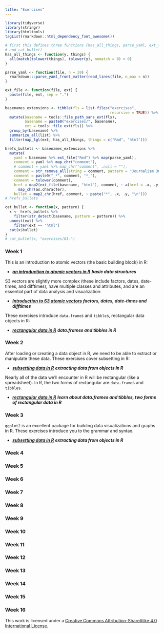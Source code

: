 ```yaml
---
title: "Exercises"
---
```


```r
library(tidyverse)
library(stringr)
library(htmltools)
tagList(rmarkdown::html_dependency_font_awesome())
```

```r
# first this defines three functions (has_all_things, parse_yaml, ext_file,  
# and cat_bullet)
has_all_things <- function(y, things) {
  all(match(tolower(things), tolower(y), nomatch = 0) > 0)
}

parse_yaml <- function(file, n = 30) {
  rmarkdown:::parse_yaml_front_matter(read_lines(file, n_max = n))
}

ext_file <- function(file, ext) {
  paste(file, ext, sep = ".")
}
```

```r
basenames_extensions <- tibble(fls = list.files("exercises", 
                                                recursive = TRUE)) %>% 
  mutate(basename = tools::file_path_sans_ext(fls),
         basename = paste0("exercises/", basename),
         ext = tools::file_ext(fls)) %>% 
  group_by(basename) %>%
  summarize_all(list) %>%
  filter(map_lgl(ext, has_all_things, things = c("Rmd", "html")))
```

```r
hrefs_bullets <- basenames_extensions %>%
  mutate(
    yaml = basename %>% ext_file("Rmd") %>% map(parse_yaml), 
    comment = yaml %>% map_chr("comment"),
    # comment = yaml %>% map_chr("comment", .null = ""),
    comment = str_remove_all(string = comment, pattern = "Journalism 303: "),
    comment = paste0("_*", comment, "*_"),
    comment = tolower(comment),
    href = map2(ext_file(basename, "html"), comment, ~ a(href = .x, .y)) %>%
      map_chr(as.character),
    bullet = map2_chr(href, comment, ~ paste("*", .x, .y, "\n")))
# hrefs_bullets
```

```r
cat_bullet <- function(x, pattern) {
  x <- hrefs_bullets %>% 
    filter(str_detect(basename, pattern = pattern)) %>%
  unnest(ext) %>%
    filter(ext == "html")
  cat(x$bullet)
}
# cat_bullet(x, "exercises/01-")
```


### Week 1 

This is an introduction to atomic vectors (the basic building block) in R: 

* <a href="https://mjfrigaard.shinyapps.io/csuc-dj-01_atomic-vectors/">_**an introduction to atomic vectors in R**_</a> _**basic data structures**_ 

S3 vectors are slightly more complex (these include factors, dates, date-times, and difftimes), have multiple classes and attributes, and are an essential part of data analysis and visualization:

* <a href="https://mjfrigaard.shinyapps.io/csuc-dj-02_s3-atomic-vectors/">_**Introduction to S3 atomic vectors**_</a> _**factors, dates, date-times and difftimes**_ 

These exercises introduce `data.frame`s and `tibble`s, rectangular data objects in R:

* <a href="https://mjfrigaard.shinyapps.io/csuc-dj-02_data-frames/">_**rectangular data in R**_</a> _**data.frames and tibbles in R**_ 

### Week 2 

After loading or creating a data object in R, we need to be able to extract or manipulate these data. These exercises cover subsetting in R:

* <a href="https://mjfrigaard.shinyapps.io/csuc-dj-03_subsetting/">_**subsetting data in R**_</a> _**extracting data from objects in R**_ 

Nearly all of the data we'll encounter in R will be rectangular (like a spreadsheet). In R, the two forms of rectangular are `data.frame`s and `tibble`s.

* <a href="https://mjfrigaard.shinyapps.io/csuc-dj-04_rectangular-data/">_**rectangular data in R**_</a> _**learn about data.frames and tibbles, two forms of rectangular data in R**_ 

### Week 3 

`ggplot2` is an excellent package for building data visualizations and graphs in R. These exercises introduce you to the grammar and syntax. 

* <a href="">_**subsetting data in R**_</a> _**extracting data from objects in R**_ 

### Week 4 

### Week 5 

### Week 6 

### Week 7 

### Week 8 

### Week 9 

### Week 10 

### Week 11 

### Week 12 

### Week 13 

### Week 14 

### Week 15 

### Week 16 




This work is licensed under a [Creative Commons Attribution-ShareAlike 4.0 International License](https://creativecommons.org/licenses/by-sa/4.0/).

